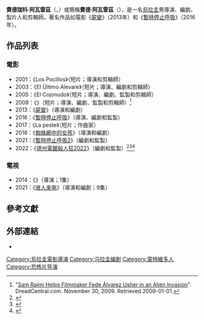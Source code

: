 {{noteTA
|G1=Movie
|G2=Show
}}
{{Infobox entertainer
| type = 導演
| name = 費德·阿瓦雷茲
| foreignname = {{lang|es|Fede Alvarez}}
| image = Fede Alvarez by Gage Skidmore.jpg
| caption = 阿瓦雷茲出席2013年的{{le|WonderCon}}
| birth_name = 費德瑞科·阿瓦雷茲<br>（{{lang|es|Federico Alvarez}}）
| birth_date = {{Birth date|1978|2|9}}
| birth_place = 烏拉圭[[蒙特維多|蒙特維多]]
| nationality = 烏拉圭
| alma_mater = 
| residence = 
| occupation = 導演、編劇、製片人、剪輯師
| years_active = 2001年至今
| spouse = 
| awards = 
}}
'''費德瑞科·阿瓦雷茲'''（{{lang-es|Federico Alvarez}}，{{bd|1978年|2月9日}}）或簡稱'''費德·阿瓦雷茲'''（{{lang-es|Fede Alvarez}}），是一名[[烏拉圭|烏拉圭]]男導演、編劇、製片人和剪輯師。著名作品如電影《[[屍變_(2013年電影)|屍變]]》（2013年）和《[[暫時停止呼吸_(2016年電影)|暫時停止呼吸]]》（2016年）。

== 作品列表 ==
=== 電影 ===
*2001：《Los Pocillos》（短片；導演和剪輯師）
*2003：《El Último Alevare》（短片；導演、編劇和剪輯師）
*2005：《El Cojonudo》（短片；導演、編劇、監製和剪輯師）
*2009：《{{le|恐怖發作|Ataque de Pánico!}}》（短片；導演、編劇、監製和剪輯師）<ref>"[https://www.dreadcentral.com/news/34730/sam-raimi-helps-filmmaker-fede-alvarez-usher-alien-invasion Sam Raimi Helps Filmmaker Fede Álvarez Usher in an Alien Invasion]". DreadCentral.com. November 30, 2009. Retrieved 2009-01-01.</ref>
*2013：《[[屍變_(2013年電影)|屍變]]》（導演和編劇）
*2016：《[[暫時停止呼吸_(2016年電影)|暫時停止呼吸]]》（導演、編劇和監製）
*2017：《La peste》（短片；作曲家）
*2018：《[[蜘蛛網中的女孩_(電影)|蜘蛛網中的女孩]]》（導演和編劇）
*2021：《[[暫時停止呼吸2|暫時停止呼吸2]]》（編劇和監製）
*2022：《[[德州電鋸殺人狂2022|德州電鋸殺人狂2022]]》（編劇和監製）<ref name="Fede_Deadline">{{cite web|url=https://deadline.com/2019/11/the-girl-in-the-spiders-web-fede-alvarez-overall-film-deal-legendary-1202789870/|work=Deadline|title='The Girl In The Spider's Web' Helmer Fede Alvarez Inks Overall Film Deal With Legendary, Will Direct D.C.-Set Horror Pic|author=N'Duka, Amanda|date=2019-11-19|accessdate=2021-08-16}}</ref><ref name="Producer_BD">{{cite web|last=Miska|first=Brad|title=Fede Alvarez Producing Next 'Texas Chainsaw Massacre' Film! [Exclusive]|url=https://bloody-disgusting.com/movie/3584086/fede-alvarez-texas-chainsaw-massacre-exclusive/|website=[[Bloody_Disgusting|Bloody Disgusting]]|date=2019-09-19 |access-date=2021-05-30}}</ref><ref name="Producer_IW">{{cite web |last=Lattanzio |first=Ryan |title='Don't Breathe' Helmer Fede Álvarez to Produce 'Texas Chainsaw' Sequel |url=https://www.indiewire.com/2019/09/fede-alvarez-texas-chainsaw-massacre-sequel-1202175010/ |website=IndieWire |access-date=2019-10-15 |date=2019-09-19}}</ref>

=== 電視 ===
*2014：《{{le|惡夜追殺令：電視版|From Dusk till Dawn: The Series}}》（導演；1集）
*2021：《[[骇人来电|骇人来电]]》（導演和編劇；9集）

== 參考文獻 ==
{{reflist}}

== 外部連結 ==
{{commons category|Federico Alvarez}}
* {{IMDb name|1793079}}

{{費德·阿瓦雷茲}}
{{Authority control}}

{{DEFAULTSORT:Alvarez, Fede}}
[[Category:烏拉圭電影導演|Category:烏拉圭電影導演]]
[[Category:乌拉圭编剧|Category:乌拉圭编剧]]
[[Category:蒙特維多人|Category:蒙特維多人]]
[[Category:恐怖片导演|Category:恐怖片导演]]